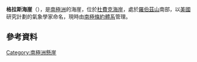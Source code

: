 {{coord|85|35|S|177|14|W|source:GNIS|display=title}}

'''格拉斯海崖'''（{{lang-en|Grass Bluff}}），是[[南極洲|南極洲]]的海崖，位於[[杜費克海岸|杜費克海岸]]，處於[[羅伯茲山|羅伯茲山]]南部，以[[美國|美國]]研究計劃的氣象學家命名，現時由[[南極條約體系|南極條約體系]]管理。

==參考資料==
{{cite gnis | type = antarid | id = 5954| name = Grass Bluff | accessdate = 2012-05-03}}

{{DEFAULTSORT:Grass Bluff}}
[[Category:南極洲懸崖|Category:南極洲懸崖]]


{{DufekCoast-geo-stub}}